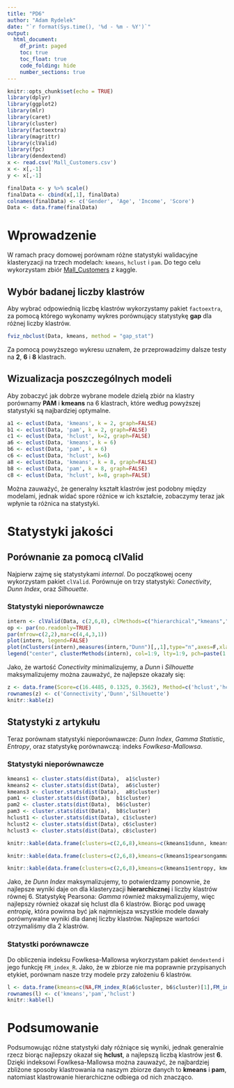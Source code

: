 ---
title: "PD6"
author: "Adam Rydelek"
date: "`r format(Sys.time(), '%d - %m - %Y')`"
output:
  html_document:
    df_print: paged
    toc: true
    toc_float: true
    code_folding: hide
    number_sections: true
---

```{r setup, include=FALSE}
knitr::opts_chunk$set(echo = TRUE)
library(dplyr)
library(ggplot2)
library(mlr)
library(caret)
library(cluster)
library(factoextra)
library(magrittr)
library(clValid)
library(fpc)
library(dendextend)
x <- read.csv('Mall_Customers.csv')
x <- x[,-1]
y <- x[,-1]

finalData <- y %>% scale()
finalData <- cbind(x[,1], finalData)
colnames(finalData) <- c('Gender', 'Age', 'Income', 'Score')
Data <- data.frame(finalData)
```

# Wprowadzenie

W ramach pracy domowej porównam różne statystyki walidacyjne klasteryzacji na trzech modelach: `kmeans`, `hclust` i `pam`. Do tego celu wykorzystam zbiór [Mall_Customers](https://www.kaggle.com/vjchoudhary7/customer-segmentation-tutorial-in-python) z kaggle.

## Wybór badanej liczby klastrów

Aby wybrać odpowiednią liczbę klastrów wykorzystamy pakiet `factoextra`, za pomocą którego wykonamy wykres porównujący statystykę **gap** dla różnej liczby klastrów.

```{r}
fviz_nbclust(Data, kmeans, method = "gap_stat")
```

Za pomocą powyższego wykresu uznałem, że przeprowadzimy dalsze testy na **2**, **6** i **8** klastrach.

## Wizualizacja poszczególnych modeli

Aby zobaczyć jak dobrze wybrane modele dzielą zbiór na klastry porównamy **PAM** i **kmeans** na 6 klastrach, które według powyższej statystyki są najbardziej optymalne.

```{r}
a1 <- eclust(Data, 'kmeans', k = 2, graph=FALSE)
b1 <- eclust(Data, 'pam', k = 2, graph=FALSE)
c1 <- eclust(Data, 'hclust', k=2, graph=FALSE)
a6 <- eclust(Data, 'kmeans', k = 6)
b6 <- eclust(Data, 'pam', k = 6)
c6 <- eclust(Data, 'hclust', k=6)
a8 <- eclust(Data, 'kmeans', k = 8, graph=FALSE)
b8 <- eclust(Data, 'pam', k = 8, graph=FALSE)
c8 <- eclust(Data, 'hclust', k=8, graph=FALSE)
```

Można zauważyć, że generalny kształt klastrów jest podobny między modelami, jednak widać spore różnice w ich kształcie, zobaczymy teraz jak wpłynie ta różnica na statystyki.

# Statystyki jakości

## Porównanie za pomocą clValid

Najpierw zajmę się statystykami *internal*. Do początkowej oceny wykorzystam pakiet `clValid`. Porównuje on trzy statystyki: *Conectivity*, *Dunn Index*, oraz *Silhouette*.

### Statystyki nieporównawcze

```{r, warning=FALSE, error=FALSE,message=FALSE}
intern <- clValid(Data, c(2,6,8), clMethods=c("hierarchical","kmeans","pam"),validation="internal")
op <- par(no.readonly=TRUE)
par(mfrow=c(2,2),mar=c(4,4,3,1))
plot(intern, legend=FALSE)
plot(nClusters(intern),measures(intern,"Dunn")[,,1],type="n",axes=F,xlab="",ylab="")
legend("center", clusterMethods(intern), col=1:9, lty=1:9, pch=paste(1:9))
```

Jako, że wartość *Conectivity* minimalizujemy, a *Dunn* i *Silhouette* maksymalizujemy można zauważyć, że najlepsze okazały się:

```{r}
z <- data.frame(Score=c(16.4485, 0.1325, 0.3562), Method=c('hclust','hclust','kmeans'), Clusters=c(2,6,6))
rownames(z) <- c('Connectivity','Dunn','Silhouette')
knitr::kable(z)
```

## Statystyki z artykułu

Teraz porównam statystyki nieporównawcze: *Dunn Index*, *Gamma Statistic*, *Entropy*, oraz statystykę porównawczą: indeks *Fowlkesa-Mallowsa*.

### Statystyki nieporównawcze

```{r}
kmeans1 <- cluster.stats(dist(Data),  a1$cluster)
kmeans2 <- cluster.stats(dist(Data),  a6$cluster)
kmeans3 <- cluster.stats(dist(Data),  a8$cluster)
pam1 <- cluster.stats(dist(Data),  b1$cluster)
pam2 <- cluster.stats(dist(Data),  b6$cluster)
pam3 <- cluster.stats(dist(Data),  b8$cluster)
hclust1 <- cluster.stats(dist(Data), c1$cluster)
hclust2 <- cluster.stats(dist(Data), c6$cluster)
hclust3 <- cluster.stats(dist(Data), c8$cluster)

knitr::kable(data.frame(clusters=c(2,6,8),kmeans=c(kmeans1$dunn, kmeans2$dunn, kmeans3$dunn), pam=c(pam1$dunn,pam2$dunn,pam3$dunn), hclust=c(hclust1$dunn,hclust2$dunn,hclust3$dunn)), caption='Dunn Index')

knitr::kable(data.frame(clusters=c(2,6,8),kmeans=c(kmeans1$pearsongamma, kmeans2$pearsongamma, kmeans3$pearsongamma), pam=c(pam1$pearsongamma,pam2$pearsongamma,pam3$pearsongamma), hclust=c(hclust1$pearsongamma,hclust2$pearsongamma,hclust3$pearsongamma)), caption='Pearson Gamma')

knitr::kable(data.frame(clusters=c(2,6,8),kmeans=c(kmeans1$entropy, kmeans2$entropy, kmeans3$entropy), pam=c(pam1$entropy,pam2$entropy,pam3$entropy), hclust=c(hclust1$entropy,hclust2$entropy,hclust3$entropy)), caption='Entropy')

```

Jako, że *Dunn Index* maksymalizujemy, to potwierdzamy ponownie, że najlepsze wyniki daje on dla klasteryzacji **hierarchicznej** i liczby klastrów równej 6. Statystykę Pearsona: *Gamma* również maksymalizujemy, więc najlepszy również okazał się hclust dla 6 klastrów. Biorąc pod uwagę *entropię*, która powinna być jak najmniejsza wszystkie modele dawały porównywalne wyniki dla danej liczby klastrów. Najlepsze wartości otrzymaliśmy dla 2 klastrów.

### Statystki porównawcze

Do obliczenia indeksu Fowlkesa-Mallowsa wykorzystam pakiet `dendextend` i jego funkcję `FM_index_R`. Jako, że w zbiorze nie ma poprawnie przypisanych etykiet, porównam nasze trzy modele przy założeniu 6 klastrów.

```{r}
l <- data.frame(kmeans=c(NA,FM_index_R(a6$cluster, b6$cluster)[1],FM_index_R(a6$cluster, c6$cluster)),pam=c(FM_index_R(b6$cluster, a6$cluster)[1], NA, FM_index_R(b6$cluster, c6$cluster)), hclust=c(FM_index_R(c6$cluster, a6$cluster)[1],FM_index_R(c6$cluster, b6$cluster),NA))
rownames(l) <- c('kmeans','pam','hclust')
knitr::kable(l)
```

# Podsumowanie

Podsumowując różne statystyki dały różniące się wyniki, jednak generalnie rzecz biorąc najlepszy okazał się **hclust**, a najlepszą liczbą klastrów jest **6**. Dzięki indeksowi Fowlkesa-Mallowsa można zauważyć, że najbardziej zbliżone sposoby klastrowania na naszym zbiorze danych to **kmeans** i **pam**, natomiast klastrowanie hierarchiczne odbiega od nich znacząco.

